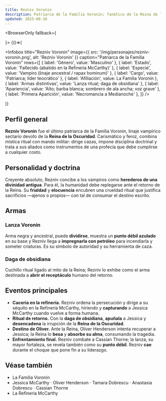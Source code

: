 ```yaml
---
title: Rezniv Voronin
description: Patriarca de la Familia Voronin; fanático de la Reina de la Oscuridad y antagonista del clímax en la refinería
updated: 2025-08-16
---
```



<BrowserOnly fallback={<div />}>
{()=>(

  <Infobox
    title="Rezniv Voronin"
    image={{ src: '/img/personajes/rezniv-voronin.png', alt: 'Rezniv Voronin' }}
    caption="Patriarca de la Familia Voronin"
    rows={[
      { label: 'Género', value: 'Masculino' },
      { label: 'Estado', value: 'Fallecido (abatido en la Refinería McCarthy)' },
      { label: 'Especie', value: 'Vampiro (linaje ancestral / rapax hominum)' },
      { label: 'Cargo', value: 'Patriarca; líder teocrático' },
      { label: 'Afiliación', value: <Link to="/CrSaSo/familias/La%20Familia%20Voronin">La Familia Voronin</Link> },
      { label: 'Armas distintivas', value: 'Lanza ritual; daga de obsidiana' },
      { label: 'Apariencia', value: 'Alto; barba blanca; sombrero de ala ancha; voz grave' },
      { label: 'Primera Aparición', value: 'Necromancia a Medianoche' },
    ]}
  />

)}
</BrowserOnly>

## Perfil general

**Rezniv Voronin** fue el último patriarca de la <Link to="/CrSaSo/familias/La%20Familia%20Voronin">Familia Voronin</Link>, linaje vampírico sectario devoto de la **Reina de la Oscuridad**. Carismático y feroz, combina mística ritual con mando militar: dirige cazas, impone disciplina doctrinal y trata a sus aliados como instrumentos de una profecía que debe cumplirse a cualquier costo.

## Personalidad y doctrina

Creyente absoluto, Rezniv concibe a los vampiros como **herederos de una divinidad antigua**. Para él, la humanidad debe replegarse ante el retorno de la Reina. Su **frialdad** y **elocuencia** encubren una crueldad ritual que justifica sacrificios —ajenos o propios— con tal de consumar el destino escrito.

## Armas

### Lanza Voronin
Arma negra y ancestral, puede **dividirse**, muestra un **punto débil azulado** en su base y Rezniv llega a **impregnarla con petróleo** para incendiarla y someter criaturas. Es su símbolo de autoridad y su herramienta de caza.

### Daga de obsidiana
Cuchillo ritual ligado al mito de la Reina; Rezniv lo exhibe como el arma destinada a **abrir el receptáculo** humano del retorno.

## Eventos principales

- **Cacería en la refinería.** Rezniv ordena la persecución y dirige a su séquito en la <Link to="/CrSaSo/lugares/La%20Refiner%C3%ADa%20McCarthy">Refinería McCarthy</Link>, hiriendo y **capturando** a <Link to="/CrSaSo/personajes/Jessica%20McCarthy">Jessica McCarthy</Link> cuando vuelve a forma humana.  
- **Ritual de retorno.** Con la **daga de obsidiana**, **apuñala** a Jessica y **desencadena** la irrupción de la **Reina de la Oscuridad**.  
- **Destino de Oliver.** Ante la Reina, <Link to="/CrSaSo/personajes/Oliver%20Henderson">Oliver Henderson</Link> intenta recuperar a Jessica; la Reina lo **besа** y **absorbe su alma**, consumando la tragedia.  
- **Enfrentamiento final.** Rezniv combate a <Link to="/CrSaSo/personajes/Cassian%20Thorne">Cassian Thorne</Link>; la lanza, su mayor fortaleza, se revela también como su **punto débil**. Rezniv **cae** durante el choque que pone fin a su liderazgo.

## Véase también

- <Link to="/CrSaSo/familias/La%20Familia%20Voronin">La Familia Voronin</Link>  
- <Link to="/CrSaSo/personajes/Jessica%20McCarthy">Jessica McCarthy</Link> ·
  <Link to="/CrSaSo/personajes/Oliver%20Henderson">Oliver Henderson</Link> ·
  <Link to="/CrSaSo/personajes/Tamara%20Dobrescu">Tamara Dobrescu</Link> ·
  <Link to="/CrSaSo/personajes/Anastasia%20Dobrescu">Anastasia Dobrescu</Link> ·
  <Link to="/CrSaSo/personajes/Cassian%20Thorne">Cassian Thorne</Link>  
- <Link to="/CrSaSo/lugares/La%20Refiner%C3%ADa%20McCarthy">La Refinería McCarthy</Link>
